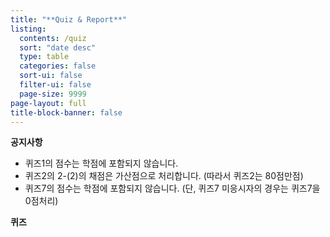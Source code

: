 ```yaml
---
title: "**Quiz & Report**"
listing:
  contents: /quiz
  sort: "date desc"
  type: table
  categories: false
  sort-ui: false
  filter-ui: false
  page-size: 9999
page-layout: full
title-block-banner: false
---
```


**공지사항** 

- 퀴즈1의 점수는 학점에 포함되지 않습니다. 
- 퀴즈2의 2-(2)의 채점은 가산점으로 처리합니다. (따라서 퀴즈2는 80점만점)
- 퀴즈7의 점수는 학점에 포함되지 않습니다. (단, 퀴즈7 미응시자의 경우는 퀴즈7을 0점처리)

**퀴즈** 